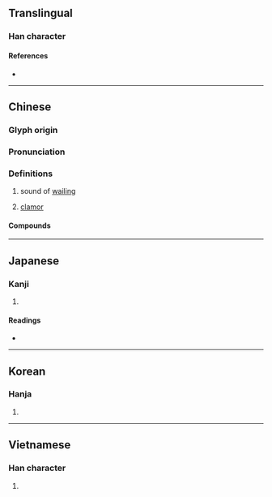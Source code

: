 {{character info/new}}
==Translingual==

===Han character===
{{Han char|rn=30|rad=口|as=11|sn=14|four=68040|canj=RGSK,RQSK|ids=⿰口敖}}

====References====
* {{Han ref|kx=0204.150|dkj=04142|dj=0426.350|hdz=10664.040|uh=55F7|ud=22007|bh=B9C8|bd=47560}}

----

==Chinese==
{{zh-forms}}

===Glyph origin===
{{Han etym}}

===Pronunciation===
{{zh-pron
|m=áo
|c=ngou4
|mc=y
|oc=y
|cat=
}}

===Definitions===
{{zh-hanzi}}

# {{lb|zh|onomatopoeia}} sound of [[wail]]ing 
# [[clamor]]

====Compounds====
{{zh-der|嗷嗷|嗷嗷嘔嘔|嗷嗷待哺|嗷嘈|嗷騷|嗷鴻|鴻嗷}}

----

==Japanese==

===Kanji===
{{ja-kanji|grade=|rs=口11}}

# {{rfdef|ja|sort=口11}}

====Readings====
* {{ja-readings|on=[[ごう]] (gō)|kun=[[かまびすし]] (kamabisushi)}}

----

==Korean==

===Hanja===
{{ko-hanja|hangeul=오|rv=o|mr=o}}

# {{rfdef|ko|sort=口11}}

----

==Vietnamese==

===Han character===
{{vi-hantu|[[ngao]], [[ngào]], [[ngoao]]|rs=口11}}

# {{rfdef|vi}}